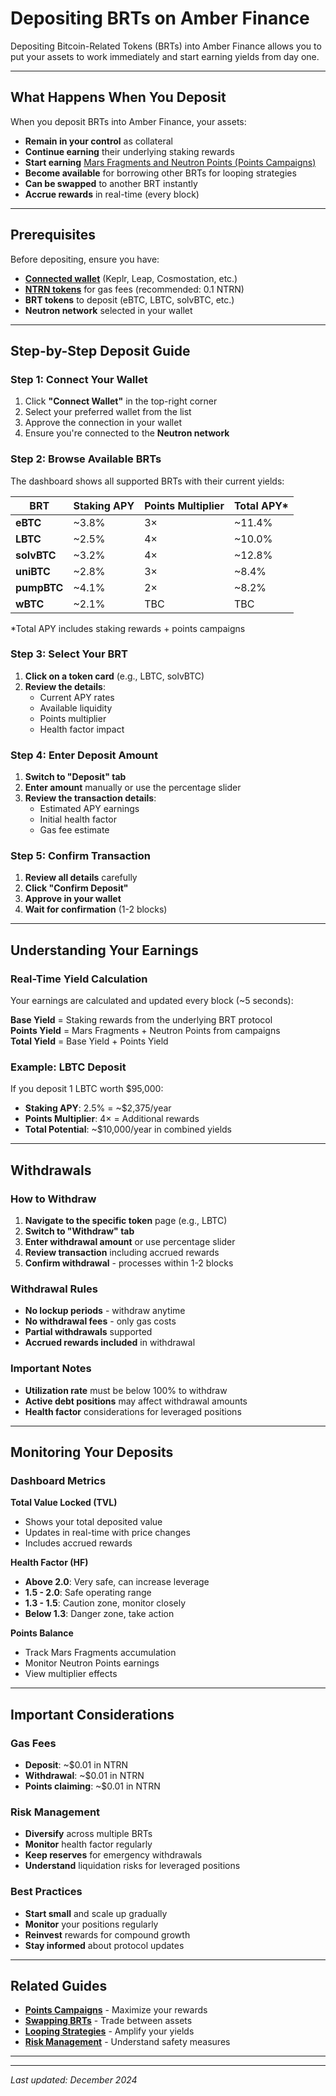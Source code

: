 # Depositing BRTs on Amber Finance

Depositing Bitcoin-Related Tokens (BRTs) into Amber Finance allows you to put your assets to work immediately and start earning yields from day one.

---

## What Happens When You Deposit

When you deposit BRTs into Amber Finance, your assets:

- **Remain in your control** as collateral  
- **Continue earning** their underlying staking rewards
- **Start earning** [Mars Fragments and Neutron Points (Points Campaigns)](/user-guide/points-campaigns) 
- **Become available** for borrowing other BRTs for looping strategies
- **Can be swapped** to another BRT instantly
- **Accrue rewards** in real-time (every block)

---

## Prerequisites

Before depositing, ensure you have:

- **[Connected wallet](/user-guide/getting_started#connecting-your-wallet)** (Keplr, Leap, Cosmostation, etc.)
- **[NTRN tokens](/user-guide/getting_started#prerequisites)** for gas fees (recommended: 0.1 NTRN)
- **BRT tokens** to deposit (eBTC, LBTC, solvBTC, etc.)
- **Neutron network** selected in your wallet

---

## Step-by-Step Deposit Guide

### Step 1: Connect Your Wallet
1. Click **"Connect Wallet"** in the top-right corner
2. Select your preferred wallet from the list
3. Approve the connection in your wallet
4. Ensure you're connected to the **Neutron network**

### Step 2: Browse Available BRTs
The dashboard shows all supported BRTs with their current yields:

| BRT | Staking APY | Points Multiplier | Total APY* |
|-----|-------------|-------------------|------------|
| **eBTC** | ~3.8% | 3× | ~11.4% |
| **LBTC** | ~2.5% | 4× | ~10.0% |
| **solvBTC** | ~3.2% | 4× | ~12.8% |
| **uniBTC** | ~2.8% | 3× | ~8.4% |
| **pumpBTC** | ~4.1% | 2× | ~8.2% |
| **wBTC** | ~2.1% | TBC | TBC |

*Total APY includes staking rewards + points campaigns

### Step 3: Select Your BRT
1. **Click on a token card** (e.g., LBTC, solvBTC)
2. **Review the details**:
   - Current APY rates
   - Available liquidity
   - Points multiplier
   - Health factor impact

### Step 4: Enter Deposit Amount
1. **Switch to "Deposit" tab**
2. **Enter amount** manually or use the percentage slider
3. **Review the transaction details**:
   - Estimated APY earnings
   - Initial health factor
   - Gas fee estimate

### Step 5: Confirm Transaction
1. **Review all details** carefully
2. **Click "Confirm Deposit"**
3. **Approve in your wallet**
4. **Wait for confirmation** (1-2 blocks)

---

## Understanding Your Earnings

### Real-Time Yield Calculation

Your earnings are calculated and updated every block (~5 seconds):

**Base Yield** = Staking rewards from the underlying BRT protocol  
**Points Yield** = Mars Fragments + Neutron Points from campaigns  
**Total Yield** = Base Yield + Points Yield

### Example: LBTC Deposit

If you deposit 1 LBTC worth $95,000:

- **Staking APY**: 2.5% = ~$2,375/year
- **Points Multiplier**: 4× = Additional rewards
- **Total Potential**: ~$10,000/year in combined yields

---

## Withdrawals

### How to Withdraw

1. **Navigate to the specific token** page (e.g., LBTC)
2. **Switch to "Withdraw" tab**
3. **Enter withdrawal amount** or use percentage slider
4. **Review transaction** including accrued rewards
5. **Confirm withdrawal** - processes within 1-2 blocks

### Withdrawal Rules

- **No lockup periods** - withdraw anytime
- **No withdrawal fees** - only gas costs
- **Partial withdrawals** supported
- **Accrued rewards included** in withdrawal

### Important Notes

- **Utilization rate** must be below 100% to withdraw
- **Active debt positions** may affect withdrawal amounts
- **Health factor** considerations for leveraged positions

---

## Monitoring Your Deposits

### Dashboard Metrics

**Total Value Locked (TVL)**
- Shows your total deposited value
- Updates in real-time with price changes
- Includes accrued rewards

**Health Factor (HF)**
- **Above 2.0**: Very safe, can increase leverage
- **1.5 - 2.0**: Safe operating range
- **1.3 - 1.5**: Caution zone, monitor closely
- **Below 1.3**: Danger zone, take action

**Points Balance**
- Track Mars Fragments accumulation
- Monitor Neutron Points earnings
- View multiplier effects

---

## Important Considerations

### Gas Fees
- **Deposit**: ~$0.01 in NTRN
- **Withdrawal**: ~$0.01 in NTRN
- **Points claiming**: ~$0.01 in NTRN

### Risk Management
- **Diversify** across multiple BRTs
- **Monitor** health factor regularly
- **Keep reserves** for emergency withdrawals
- **Understand** liquidation risks for leveraged positions

### Best Practices
- **Start small** and scale up gradually
- **Monitor** your positions regularly
- **Reinvest** rewards for compound growth
- **Stay informed** about protocol updates

---

## Related Guides

- **[Points Campaigns](/user-guide/points-campaigns)** - Maximize your rewards
- **[Swapping BRTs](/user-guide/swaps)** - Trade between assets
- **[Looping Strategies](/user-guide/looping)** - Amplify your yields
- **[Risk Management](/risk_management)** - Understand safety measures

---



---

*Last updated: December 2024*
